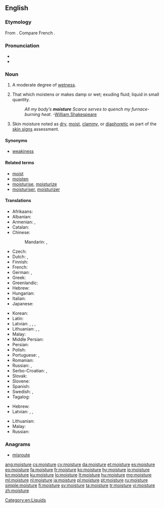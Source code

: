==English==

===Etymology===
From {{etyl|fro|en}} {{m|fro|moistour||moisture, dampness, wetness}}. Compare French {{m|fr|moiteur}}.

===Pronunciation===
* {{IPA|/ˈmɔɪstʃɚ/|lang=en}}
* {{audio|en-us-moisture.ogg|Audio (US)|lang=en}}

===Noun===
{{wikipedia}}
{{en-noun|-|s}}

# A moderate degree of [[wet]]ness.
#: {{rfquotek|Francis Bacon}}
# That which moistens or makes damp or wet; exuding fluid; liquid in small quantity.
#: ''All my body’s '''moisture''' Scarce serves to quench my furnace-burning heat.'' -[[w:William Shakespeare|William Shakespeare]]
# {{label|en|medicine}} Skin moisture noted as [[dry]], [[moist]], [[clammy]], or [[diaphoretic]] as part of the [[skin signs]] assessment.

====Synonyms====
* [[weakiness]]

====Related terms====
* [[moist]]
* [[moisten]]
* [[moisturise]], [[moisturize]]
* [[moisturiser]], [[moisturizer]]

====Translations====
{{trans-top|a moderate degree of wetness}}
* Afrikaans: {{t|af|vog}}
* Albanian: {{t+|sq|lagështirë|f}}
* Armenian: {{t+|hy|խոնավություն}}, {{t+|hy|թացություն}}
* Catalan: {{t+|ca|humitat|f}}
* Chinese:
*: Mandarin: {{t|cmn|濕氣|sc=Hani}}, {{t+|cmn|湿气|tr=shīqì|sc=Hani}}
* Czech: {{t+|cs|vlhkost|f}}
* Dutch: {{t+|nl|vochtigheid|f}}, {{t+|nl|vocht|n}}
* Finnish: {{t+|fi|kosteus}}
* French: {{t+|fr|humidité|f}}
* German: {{t+|de|Feuchtigkeit|f}}, {{t+|de|Nässe|f}}
* Greek: {{t+|el|υγρασία|f}}
* Greenlandic: {{t|kl|aalaq}}
* Hebrew: {{t+|he|לחות|f|tr=lakhút}}
* Hungarian: {{t+|hu|nedvesség}}
* Italian: {{t+|it|umidità|f}}
* Japanese: {{t|ja|湿気|tr=しっき, shikki|sc=Jpan}}
{{trans-mid}}
* Korean: {{t+|ko|습기|sc=Kore|tr=seupgi}}
* Latin: {{t+|la|sucus|m}}
* Latvian: {{t|lv|mistrums|m}}, {{t|lv|miklums|m}}, {{t|lv|valgums|m}}, {{t|lv|valganums|m}}
* Lithuanian: {{t|lt|drėgnis|m}}, {{t|lt|drėgnumas|m}}, {{t|lt|drėgmė|f}}
* Malay: {{t|ms|kelembapan}}
* Middle Persian: {{t|pal|𐭭𐭬|tr=nam|sc=Phli}}
* Persian: {{t+|fa|نم|tr=nam|sc=fa-Arab}}
* Polish: {{t+|pl|wilgoć|f}}
* Portuguese: {{t+|pt|umidade|f}}, {{t+|pt|humidade|f}}
* Romanian: {{t+|ro|umezeală|f}}
* Russian: {{t+|ru|вла́жность|f}}, {{t+|ru|вла́га|f}}
* Serbo-Croatian: {{t+|sh|vlȁga}}, {{t|sh|вла̏га|sc=Cyrl}}
* Slovak: {{t|sk|vlaha|f}}
* Slovene: {{t+|sl|vlága|f}}
* Spanish: {{t+|es|humedad|f}}
* Swedish: {{t|sv|fuktighet|c}}, {{t+|sv|fukt|c}}
* Tagalog: {{t|tl|halumigmig}}
{{trans-bottom}}

{{trans-top|that which moistens or makes damp}}
* Hebrew: {{t+|he|לחות|f|tr=lakhút}}
* Latvian: {{t|lv|mitrums|m}}, {{t|lv|miklums|m}}, {{t|lv|slapjums|m}}
{{trans-mid}}
* Lithuanian: {{t|lt|drėgmė|f}}
* Malay: {{t|ms|lembapan}}
* Russian: {{t+|ru|вла́га|f}}
{{trans-bottom}}

===Anagrams===
* [[misroute#English|misroute]]

[[Category:en:Liquids]]

[[ang:moisture]]
[[cs:moisture]]
[[cy:moisture]]
[[da:moisture]]
[[et:moisture]]
[[es:moisture]]
[[eo:moisture]]
[[fa:moisture]]
[[fr:moisture]]
[[ko:moisture]]
[[hy:moisture]]
[[io:moisture]]
[[kn:moisture]]
[[ku:moisture]]
[[lo:moisture]]
[[lt:moisture]]
[[hu:moisture]]
[[mg:moisture]]
[[ml:moisture]]
[[nl:moisture]]
[[ja:moisture]]
[[pl:moisture]]
[[pt:moisture]]
[[ru:moisture]]
[[simple:moisture]]
[[fi:moisture]]
[[sv:moisture]]
[[ta:moisture]]
[[tr:moisture]]
[[vi:moisture]]
[[zh:moisture]]